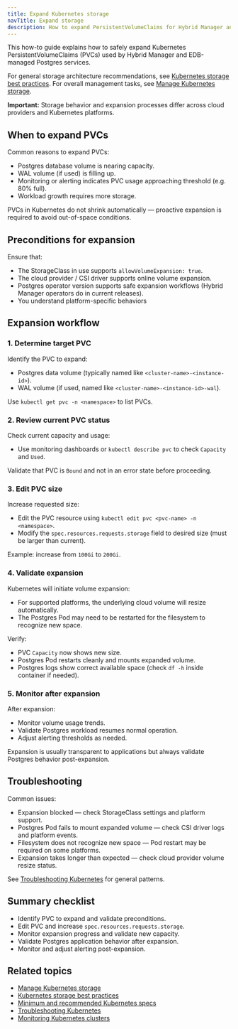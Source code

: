 ```yaml
---
title: Expand Kubernetes storage
navTitle: Expand storage
description: How to expand PersistentVolumeClaims for Hybrid Manager and managed Postgres services on Kubernetes.
---
```


This how-to guide explains how to safely expand Kubernetes PersistentVolumeClaims (PVCs) used by Hybrid Manager and EDB-managed Postgres services.

For general storage architecture recommendations, see [Kubernetes storage best practices](/portal/kubernetes/learn/explained/hybrid-manager/k8s-storage-best-practices).
For overall management tasks, see [Manage Kubernetes storage](./manage-kubernetes-storage).

**Important:** Storage behavior and expansion processes differ across cloud providers and Kubernetes platforms.

## When to expand PVCs

Common reasons to expand PVCs:

- Postgres database volume is nearing capacity.
- WAL volume (if used) is filling up.
- Monitoring or alerting indicates PVC usage approaching threshold (e.g. 80% full).
- Workload growth requires more storage.

PVCs in Kubernetes do not shrink automatically — proactive expansion is required to avoid out-of-space conditions.

## Preconditions for expansion

Ensure that:

- The StorageClass in use supports `allowVolumeExpansion: true`.
- The cloud provider / CSI driver supports online volume expansion.
- Postgres operator version supports safe expansion workflows (Hybrid Manager operators do in current releases).
- You understand platform-specific behaviors

## Expansion workflow

### 1. Determine target PVC

Identify the PVC to expand:

- Postgres data volume (typically named like `<cluster-name>-<instance-id>`).
- WAL volume (if used, named like `<cluster-name>-<instance-id>-wal`).

Use `kubectl get pvc -n <namespace>` to list PVCs.

### 2. Review current PVC status

Check current capacity and usage:

- Use monitoring dashboards or `kubectl describe pvc` to check `Capacity` and `Used`.

Validate that PVC is `Bound` and not in an error state before proceeding.

### 3. Edit PVC size

Increase requested size:

- Edit the PVC resource using `kubectl edit pvc <pvc-name> -n <namespace>`.
- Modify the `spec.resources.requests.storage` field to desired size (must be larger than current).

Example: increase from `100Gi` to `200Gi`.

### 4. Validate expansion

Kubernetes will initiate volume expansion:

- For supported platforms, the underlying cloud volume will resize automatically.
- The Postgres Pod may need to be restarted for the filesystem to recognize new space.

Verify:

- PVC `Capacity` now shows new size.
- Postgres Pod restarts cleanly and mounts expanded volume.
- Postgres logs show correct available space (check `df -h` inside container if needed).

### 5. Monitor after expansion

After expansion:

- Monitor volume usage trends.
- Validate Postgres workload resumes normal operation.
- Adjust alerting thresholds as needed.

Expansion is usually transparent to applications but always validate Postgres behavior post-expansion.

## Troubleshooting

Common issues:

- Expansion blocked — check StorageClass settings and platform support.
- Postgres Pod fails to mount expanded volume — check CSI driver logs and platform events.
- Filesystem does not recognize new space — Pod restart may be required on some platforms.
- Expansion takes longer than expected — check cloud provider volume resize status.

See [Troubleshooting Kubernetes](/portal/kubernetes/learn/how-to/troubleshooting-on-kubernetes) for general patterns.

## Summary checklist

- Identify PVC to expand and validate preconditions.
- Edit PVC and increase `spec.resources.requests.storage`.
- Monitor expansion progress and validate new capacity.
- Validate Postgres application behavior after expansion.
- Monitor and adjust alerting post-expansion.

## Related topics

- [Manage Kubernetes storage](./manage-kubernetes-storage)
- [Kubernetes storage best practices](/portal/kubernetes/learn/explained/hybrid-manager/k8s-storage-best-practices)
- [Minimum and recommended Kubernetes specs](/portal/kubernetes/learn/explained/hybrid-manager/minimum-recommended-k8s-specs)
- [Troubleshooting Kubernetes](./troubleshooting-on-kubernetes)
- [Monitoring Kubernetes clusters](./monitor-kubernetes-cluster)
